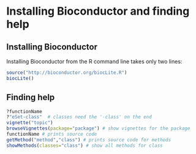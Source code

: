 # Installing Bioconductor and finding help

## Installing Bioconductor

Installing Bioconductor from the R command line takes only two lines:

```r
source("http://bioconductor.org/biocLite.R")
biocLite()
```

## Finding help

```r
?functionName
?"eSet-class"  # classes need the '-class' on the end
vignette("topic")
browseVignettes(package="package") # show vignettes for the package
functionName # prints source code
getMethod("method","class") # prints source code for methods
showMethods(classes="class") # show all methods for class
```

